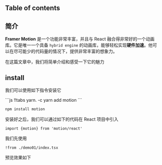 
## Table of contents

## 简介

**Framer Motion** 是一个功能非常丰富，并且与 React 融合得非常好的一个动画库。它是唯一一个具备 `hybrid engine` 的动画库，能够轻松实现**硬件加速**。他可以在尽可能少的代码量的情况下，提供非常丰富的想象力。

在这篇文章中，我们将简单介绍和感受一下它的魅力


## install

我们可以使用如下指令安装它


<CodeTabs>
```js !!tabs yarn. -c
yarn add motion
```

```js !!tabs npm. -c
npm install motion
```
</CodeTabs>

安装好之后，我们可以通过如下的代码在 React 项目中引入

```tsx page.tsx
import {motion} from 'motion/react'
```


我们先使用

```tsx page.tsx -c
!from ./demo01/index.tsx
```

预览效果如下

<Preview01 />
